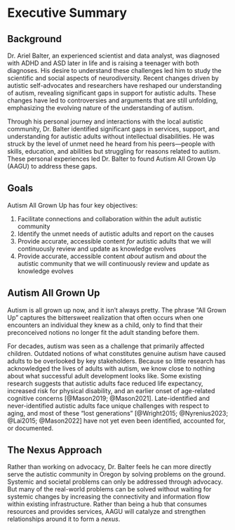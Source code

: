 # Executive Summary {#sec-executive_summary}

## Background {#sec-ex_sum_background}

Dr. Ariel Balter, an experienced scientist and data analyst, was diagnosed with ADHD and ASD later in life and is raising a teenager with both diagnoses. His desire to understand these challenges led him to study the scientific and social aspects of neurodiversity. Recent changes driven by autistic self-advocates and researchers have reshaped our understanding of autism, revealing significant gaps in support for autistic adults. These changes have led to controversies and arguments that are still unfolding, emphasizing the evolving nature of the understanding of autism.

Through his personal journey and interactions with the local autistic community, Dr. Balter identified significant gaps in services, support, and understanding for autistic adults without intellectual disabilities. He was struck by the level of unmet need he heard from his peers—people with skills, education, and abilities but struggling for reasons related to autism. These personal experiences led Dr. Balter to found Autism All Grown Up (AAGU) to address these gaps.

## Goals {#sec-ex_sum_goals}

Autism All Grown Up has four key objectives:

1.  Facilitate connections and collaboration within the adult autistic community
2.  Identify the unmet needs of autistic adults and report on the causes
3.  Provide accurate, accessible content *for* autistic adults that we will continuously review and update as knowledge evolves
4.  Provide accurate, accessible content *about* autism and *about* the autistic community that we will continuously review and update as knowledge evolves

## Autism All Grown Up {#sec-ex_name}

Autism is all grown up now, and it isn't always pretty. The phrase "All Grown Up" captures the bittersweet realization that often occurs when one encounters an individual they knew as a child, only to find that their preconceived notions no longer fit the adult standing before them.

For decades, autism was seen as a challenge that primarily affected children. Outdated notions of what constitutes genuine autism have caused adults to be overlooked by key stakeholders. Because so little research has acknowledged the lives of adults with autism, we know close to nothing about what successful adult development looks like. Some existing research suggests that autistic adults face reduced life expectancy, increased risk for physical disability, and an earlier onset of age-related cognitive concerns [@Mason2019; @Mason2021]. Late-identified and never-identified autistic adults face unique challenges with respect to aging, and most of these "lost generations" [@Wright2015; @Nyrenius2023; @Lai2015; @Mason2022] have not yet even been identified, accounted for, or documented.

## The Nexus Approach {#sec-ex_sum_nexus}

Rather than working on advocacy, Dr. Balter feels he can more directly serve the autistic community in Oregon by solving problems on the ground. Systemic and societal problems can only be addressed through advocacy. But many of the real-world problems can be solved without waiting for systemic changes by increasing the connectivity and information flow within existing infrastructure. Rather than being a hub that consumes resources and provides services, AAGU will catalyze and strengthen relationships around it to form a *nexus*.
